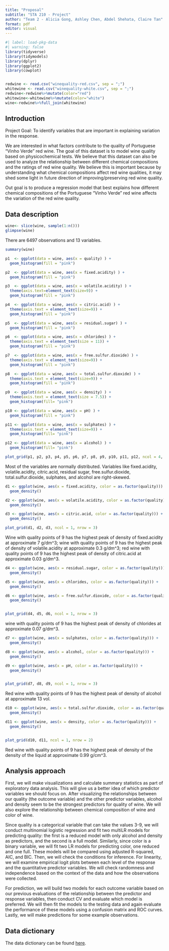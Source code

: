 ```yaml
---
title: "Proposal"
subtitle: "STA 210 - Project"
author: "Team 2 - Alicia Gong, Ashley Chen, Abdel Shehata, Claire Tan"
format: pdf
editor: visual
---
```


```r
#| label: load-pkg-data
#| warning: false
library(tidyverse)
library(tidymodels)
library(dplyr)
library(ggplot2)
library(cowplot)


redwine <- read.csv("winequality-red.csv", sep = ";")
whitewine <- read.csv("winequality-white.csv", sep = ";")
redwine<-redwine%>%mutate(color="red")
whitewine<-whitewine%>%mutate(color="white")
wine<-redwine%>%full_join(whitewine)

```

## Introduction

Project Goal: To identify variables that are important in explaining variation in the response.

We are interested in what factors contribute to the quality of Portuguese "Vinho Verde" red wine. The goal of this dataset is to model wine quality based on physicochemical tests. We believe that this dataset can also be used to analyze the relationship between different chemical compositions and the ratings of red wine quality. We believe this is important because by understanding what chemical compositions affect red wine qualities, it may shed some light in future direction of improving/preserving red wine quality.

Out goal is to produce a regression model that best explains how different chemical compositions of the Portuguese "Vinho Verde" red wine affects the variation of the red wine quality.

## Data description

```r
wine<- slice(wine, sample(1:n()))
glimpse(wine)
```

There are 6497 observations and 13 variables.

```r
summary(wine)
```

```r
p1  <- ggplot(data = wine, aes(x = quality) ) + 
  geom_histogram(fill = "pink") 

p2  <- ggplot(data = wine, aes(x = fixed.acidity) ) + 
  geom_histogram(fill = "pink") 

p3  <- ggplot(data = wine, aes(x = volatile.acidity) ) + 
  theme(axis.text=element_text(size=9)) + 
  geom_histogram(fill = "pink") 

p4  <- ggplot(data = wine, aes(x = citric.acid) ) + 
  theme(axis.text = element_text(size=9)) + 
  geom_histogram(fill = "pink") 

p5  <- ggplot(data = wine, aes(x = residual.sugar) ) +
  geom_histogram(fill = "pink")

p6  <- ggplot(data = wine, aes(x = chlorides) ) + 
  theme(axis.text = element_text(size = 11)) + 
  geom_histogram(fill = "pink") 

p7  <- ggplot(data = wine, aes(x = free.sulfur.dioxide) ) + 
  theme(axis.text = element_text(size=9)) + 
  geom_histogram(fill = "pink") 

p8  <- ggplot(data = wine, aes(x = total.sulfur.dioxide) ) + 
  theme(axis.text = element_text(size=9)) + 
  geom_histogram(fill = "pink")

p9  <- ggplot(data = wine, aes(x = density) ) + 
  theme(axis.text = element_text(size = 7.5)) + 
  geom_histogram(fill= "pink")

p10 <- ggplot(data = wine, aes(x = pH) ) + 
  geom_histogram(fill = "pink")

p11 <- ggplot(data = wine, aes(x = sulphates) ) + 
  theme(axis.text = element_text(size=9)) + 
  geom_histogram(fill= "pink")

p12 <- ggplot(data = wine, aes(x = alcohol) ) + 
  geom_histogram(fill= "pink")

plot_grid(p1, p2, p3, p4, p5, p6, p7, p8, p9, p10, p11, p12, ncol = 4, nrow = 3)
```

Most of the variables are normally distributed. Variables like fixed.acidity, volatile.acidity, citric.acid, residual sugar, free.sulfur.dioxide, total.sulfur.dioxide, sulphates, and alcohol are right-skewed.

```r
d1 <- ggplot(wine, aes(x = fixed.acidity, color = as.factor(quality))) + 
  geom_density() 

d2 <- ggplot(wine, aes(x = volatile.acidity, color = as.factor(quality))) + 
  geom_density() 

d3 <- ggplot(wine, aes(x = citric.acid, color = as.factor(quality))) + 
  geom_density()

plot_grid(d1, d2, d3, ncol = 1, nrow = 3)
```

Wine with quality points of 9 has the highest peak of density of fixed.acidity at approximate 7 g/dm\^3; wine with quality points of 9 has the highest peak of density of volatile.acidity at approximate 0.3 g/dm\^3; red wine with quality points of 9 has the highest peak of density of citric.acid at approximate 0.03 g/dm\^3.

```r
d4 <- ggplot(wine, aes(x = residual.sugar, color = as.factor(quality))) + 
  geom_density()

d5 <- ggplot(wine, aes(x = chlorides, color = as.factor(quality))) + 
  geom_density()

d6 <- ggplot(wine, aes(x = free.sulfur.dioxide, color = as.factor(quality))) + 
  geom_density()


plot_grid(d4, d5, d6, ncol = 1, nrow = 3)
```

wine with quality points of 9 has the highest peak of density of chlorides at approximate 0.07 g/dm\^3.

```r
d7 <- ggplot(wine, aes(x = sulphates, color = as.factor(quality))) + 
  geom_density()

d8 <- ggplot(wine, aes(x = alcohol, color = as.factor(quality))) + 
  geom_density()

d9 <- ggplot(wine, aes(x = pH, color = as.factor(quality))) + 
  geom_density()


plot_grid(d7, d8, d9, ncol = 1, nrow = 3)
```

Red wine with quality points of 9 has the highest peak of density of alcohol at approximate 13 vol.

```r
d10 <- ggplot(wine, aes(x = total.sulfur.dioxide, color = as.factor(quality))) + 
  geom_density()

d11 <- ggplot(wine, aes(x = density, color = as.factor(quality))) + 
  geom_density()


plot_grid(d10, d11, ncol = 1, nrow = 2)
```

Red wine with quality points of 9 has the highest peak of density of the density of the liquid at approximate 0.99 g/cm\^3.

## Analysis approach

First, we will make visualizations and calculate summary statistics as part of exploratory data analysis. This will give us a better idea of which predictor variables we should focus on. After visualizing the relationships between our quality (the outcome variable) and the other predictor variables, alcohol and density seem to be the strongest predictors for quality of wine. We will also explore the relationship between chemical composition of wine and color of wine.

Since quality is a categorical variable that can take the values 3-9, we will conduct multinomial logistic regression and fit two multiLR models for predicting quality: the first is a reduced model with only alcohol and density as predictors, and the second is a full model. Similarly, since color is a binary variable, we will fit two LR models for predicting color, one reduced and one full. These models will be compared using adjusted R-squared, AIC, and BIC. Then, we will check the conditions for inference. For linearity, we will examine empirical logit plots between each level of the response and the quantitative predictor variables. We will check randomness and independence based on the context of the data and how the observations were collected.

For prediction, we will build two models for each outcome variable based on our previous evaluations of the relationship between the predictor and response variables, then conduct CV and evaluate which model is preferred. We will then fit the models to the testing data and again evaluate the performance of these models using a confusion matrix and ROC curves. Lastly, we will make predictions for some example observations.

## Data dictionary

The data dictionary can be found [here](ADD%20LINK!!!).
